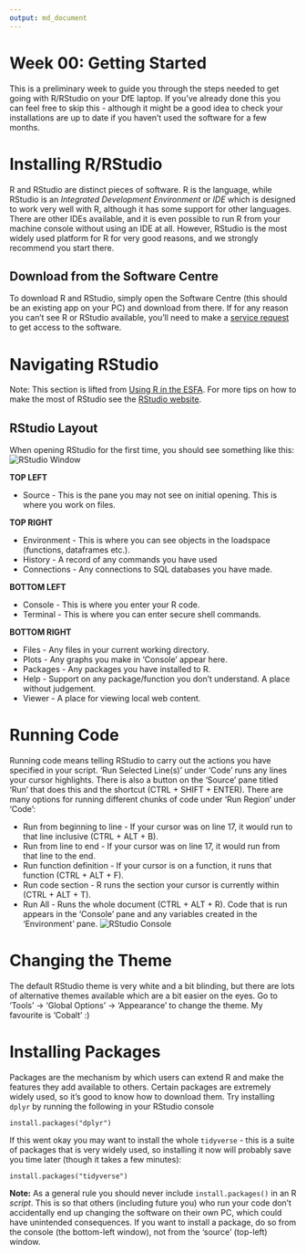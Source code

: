 ```yaml
---
output: md_document
---
```


<!-- Please edit README.Rmd - not README.md -->

# Week 00: Getting Started

This is a preliminary week to guide you through the steps needed to get going
with R/RStudio on your DfE laptop. If you've already done this you can feel
free to skip this - although it might be a good idea to check your installations
are up to date if you haven't used the software for a few months. 

# Installing R/RStudio

R and RStudio are distinct pieces of software. R is the language, while RStudio
is an *Integrated Development Environment* or *IDE* which is designed to work
very well with R, although it has some support for other languages. There are
other IDEs available, and it is even possible to run R from your machine console
without using an IDE at all. However, RStudio is the most widely used platform
for R for very good reasons, and we strongly recommend you start there.

## Download from the Software Centre

To download R and RStudio, simply open the Software Centre (this should be an
existing app on your PC) and download from there. If for any reason you can't
see R or RStudio available, you'll need to make a 
[service request](https://dfe.service-now.com/serviceportal?id=sc_category&catalog_id=-1)
to get access to the software.

# Navigating RStudio

Note: This section is lifted from 
[Using R in the ESFA](https://rsconnect/rsc/esfa-r-training/). For more tips on 
how to make the most of RStudio see the 
[RStudio website](https://www.rstudio.com/products/rstudio/).

## RStudio Layout
When opening RStudio for the first time, you should see something like this:
![RStudio Window](week-00-setup/rstudio-layout.png)

**TOP LEFT**

* Source - This is the pane you may not see on initial opening. This is where you work on files.

**TOP RIGHT**

* Environment - This is where you can see objects in the loadspace (functions, dataframes etc.).
* History - A record of any commands you have used
* Connections - Any connections to SQL databases you have made.

**BOTTOM LEFT**

* Console - This is where you enter your R code.
* Terminal - This is where you can enter secure shell commands.

**BOTTOM RIGHT**

* Files - Any files in your current working directory.
* Plots - Any graphs you make in 'Console' appear here.
* Packages - Any packages you have installed to R.
* Help - Support on any package/function you don't understand. A place without judgement.
* Viewer - A place for viewing local web content.

# Running Code
Running code means telling RStudio to carry out the actions you have specified
in your script. 'Run Selected Line(s)' under 'Code' runs any lines your cursor
highlights. There is also a button on the 'Source' pane titled 'Run' that does
this and the shortcut (CTRL + SHIFT + ENTER). There are many options for running
different chunks of code under 'Run Region' under 'Code':

* Run from beginning to line - If your cursor was on line 17, it would run to that line inclusive (CTRL + ALT + B).
* Run from line to end - If your cursor was on line 17, it would run from that line to the end.
* Run function definition - If your cursor is on a function, it runs that function (CTRL + ALT + F).
* Run code section - R runs the section your cursor is currently within (CTRL + ALT + T).
* Run All - Runs the whole document (CTRL + ALT + R).
Code that is run appears in the 'Console' pane and any variables created in the 'Environment' pane.
![RStudio Console](week-00-setup/rstudio-console-environment.png)

# Changing the Theme
The default RStudio theme is very white and a bit blinding, but there are lots
of alternative themes available which are a bit easier on the eyes. Go to
'Tools' -> 'Global Options' -> 'Appearance' to change the theme. My favourite is
'Cobalt' :)

# Installing Packages

Packages are the mechanism by which users can extend R and make the features they
add available to others. Certain packages are extremely widely used, so it's good
to know how to download them. Try installing `dplyr` by running the following in
your RStudio console
```
install.packages("dplyr")
```

If this went okay you may want to install the whole `tidyverse` - this is a suite
of packages that is very widely used, so installing it now will probably save
you time later (though it takes a few minutes):
```
install.packages("tidyverse")
```

**Note:** As a general rule you should never include `install.packages()` in an
R *script*. This is so that others (including future you) who run your code don't 
accidentally end up changing the software on their own PC, which could have 
unintended consequences. If you want to install a package, do so from the console
(the bottom-left window), not from the 'source' (top-left) window.
